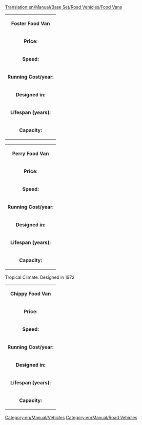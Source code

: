 [[Translation:en/Manual/Base Set/Road Vehicles/Food Vans]]
[[Category:en/Manual/Vehicles]][[Category:en/Manual/Road Vehicles]]
{|
| colspan=2 align=center| '''Foster Food Van'''
|-
| '''Price:'''|| £4,592 ($9,184) 
|-
| '''Speed:''' || 30 mph (48 km/h)
|-
| '''Running Cost/year:'''||£421 ($842)
|-
| '''Designed in:'''||1935
|-
| '''Lifespan (years):'''||15
|-
| '''Capacity:'''||17 tonnes of food
|}

{|
| colspan=2 align=center| '''Perry Food Van'''
|-
| '''Price:'''|| £5,494 ($10,988) 
|-
| '''Speed:''' || 55 mph (88 km/h)
|-
| '''Running Cost/year:'''||£787 ($1,574)
|-
| '''Designed in:'''||1971
|-
| '''Lifespan (years):'''||15
|-
| '''Capacity:'''||20 tonnes of food
|}
Tropical Climate: Designed in 1972

{|
| colspan=2 align=center| '''Chippy Food Van'''
|-
| '''Price:'''|| £5,904 ($11,808) 
|-
| '''Speed:''' || 70 mph (112 km/h)
|-
| '''Running Cost/year:'''||£1,125 ($2,250)
|-
| '''Designed in:'''||2004
|-
| '''Lifespan (years):'''||15
|-
| '''Capacity:'''||22 tonnes of food
|}